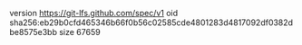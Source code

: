 version https://git-lfs.github.com/spec/v1
oid sha256:eb29b0cfd465346b66f0b56c02585cde4801283d4817092df0382dbe8575e3bb
size 67659
